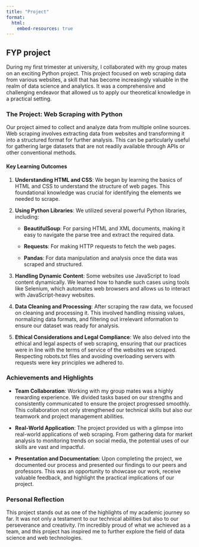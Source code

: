 ```yaml
---
title: "Project"
format: 
  html:
    embed-resources: true
---
```


## FYP project

During my first trimester at university, I collaborated with my group mates on an exciting Python project. This project focused on web scraping data from various websites, a skill that has become increasingly valuable in the realm of data science and analytics. It was a comprehensive and challenging endeavor that allowed us to apply our theoretical knowledge in a practical setting.

### **The Project: Web Scraping with Python**

Our project aimed to collect and analyze data from multiple online sources. Web scraping involves extracting data from websites and transforming it into a structured format for further analysis. This can be particularly useful for gathering large datasets that are not readily available through APIs or other conventional methods.

#### **Key Learning Outcomes**

1.  **Understanding HTML and CSS**: We began by learning the basics of HTML and CSS to understand the structure of web pages. This foundational knowledge was crucial for identifying the elements we needed to scrape.

2.  **Using Python Libraries**: We utilized several powerful Python libraries, including:

    -   **BeautifulSoup**: For parsing HTML and XML documents, making it easy to navigate the parse tree and extract the required data.

    -   **Requests**: For making HTTP requests to fetch the web pages.

    -   **Pandas**: For data manipulation and analysis once the data was scraped and structured.

3.  **Handling Dynamic Content**: Some websites use JavaScript to load content dynamically. We learned how to handle such cases using tools like Selenium, which automates web browsers and allows us to interact with JavaScript-heavy websites.

4.  **Data Cleaning and Processing**: After scraping the raw data, we focused on cleaning and processing it. This involved handling missing values, normalizing data formats, and filtering out irrelevant information to ensure our dataset was ready for analysis.

5.  **Ethical Considerations and Legal Compliance**: We also delved into the ethical and legal aspects of web scraping, ensuring that our practices were in line with the terms of service of the websites we scraped. Respecting robots.txt files and avoiding overloading servers with requests were key principles we adhered to.

### **Achievements and Highlights**

-   **Team Collaboration**: Working with my group mates was a highly rewarding experience. We divided tasks based on our strengths and consistently communicated to ensure the project progressed smoothly. This collaboration not only strengthened our technical skills but also our teamwork and project management abilities.

-   **Real-World Application**: The project provided us with a glimpse into real-world applications of web scraping. From gathering data for market analysis to monitoring trends on social media, the potential uses of our skills are vast and impactful.

-   **Presentation and Documentation**: Upon completing the project, we documented our process and presented our findings to our peers and professors. This was an opportunity to showcase our work, receive valuable feedback, and highlight the practical implications of our project.

### **Personal Reflection**

This project stands out as one of the highlights of my academic journey so far. It was not only a testament to our technical abilities but also to our perseverance and creativity. I'm incredibly proud of what we achieved as a team, and this project has inspired me to further explore the field of data science and web technologies.
